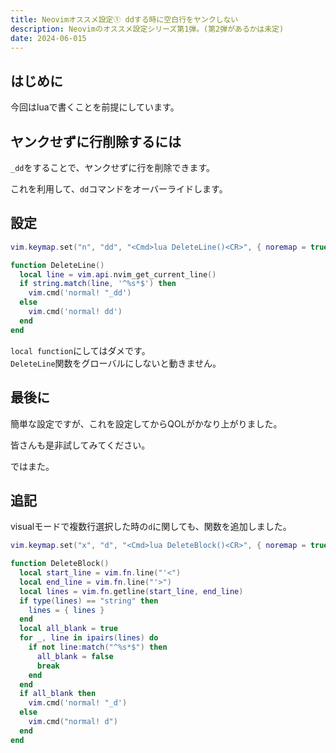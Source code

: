 ```yaml
---
title: Neovimオススメ設定① ddする時に空白行をヤンクしない
description: Neovimのオススメ設定シリーズ第1弾。(第2弾があるかは未定)
date: 2024-06-015
---
```


## はじめに

今回はluaで書くことを前提にしています。

## ヤンクせずに行削除するには

`_dd`をすることで、ヤンクせずに行を削除できます。

これを利用して、`dd`コマンドをオーバーライドします。

## 設定

```lua title="init.lua"
vim.keymap.set("n", "dd", "<Cmd>lua DeleteLine()<CR>", { noremap = true, silent = true })

function DeleteLine()
  local line = vim.api.nvim_get_current_line()
  if string.match(line, '^%s*$') then
    vim.cmd('normal! "_dd')
  else
    vim.cmd('normal! dd')
  end
end
```

`local function`にしてはダメです。  
`DeleteLine`関数をグローバルにしないと動きません。

## 最後に

簡単な設定ですが、これを設定してからQOLがかなり上がりました。

皆さんも是非試してみてください。

ではまた。

## 追記

visualモードで複数行選択した時の`d`に関しても、関数を追加しました。

```lua title="init.lua"
vim.keymap.set("x", "d", "<Cmd>lua DeleteBlock()<CR>", { noremap = true, silent = true })

function DeleteBlock()
  local start_line = vim.fn.line("'<")
  local end_line = vim.fn.line("'>")
  local lines = vim.fn.getline(start_line, end_line)
  if type(lines) == "string" then
    lines = { lines }
  end
  local all_blank = true
  for _, line in ipairs(lines) do
    if not line:match("^%s*$") then
      all_blank = false
      break
    end
  end
  if all_blank then
    vim.cmd('normal! "_d')
  else
    vim.cmd("normal! d")
  end
end
```
